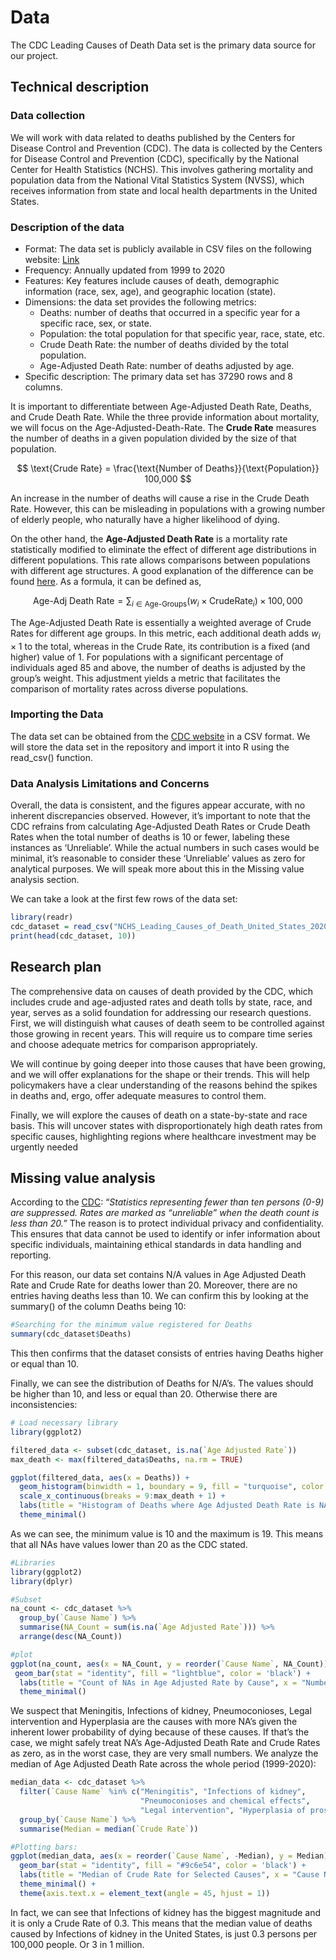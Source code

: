# Data

The CDC Leading Causes of Death Data set is the primary data source for our project.

## Technical description

### Data collection

We will work with data related to deaths published by the Centers for Disease Control and Prevention (CDC). The data is collected by the Centers for Disease Control and Prevention (CDC), specifically by the National Center for Health Statistics (NCHS). This involves gathering mortality and population data from the National Vital Statistics System (NVSS), which receives information from state and local health departments in the United States.

### Description of the data

-   Format: The data set is publicly available in CSV files on the following website: [Link](https://wonder.cdc.gov/ucd-icd10.html)
-   Frequency: Annually updated from 1999 to 2020
-   Features: Key features include causes of death, demographic information (race, sex, age), and geographic location (state).
-   Dimensions: the data set provides the following metrics:
    -   Deaths: number of deaths that occurred in a specific year for a specific race, sex, or state.
    -   Population: the total population for that specific year, race, state, etc.
    -   Crude Death Rate: the number of deaths divided by the total population.
    -   Age-Adjusted Death Rate: number of deaths adjusted by age.
-   Specific description: The primary data set has 37290 rows and 8 columns.

It is important to differentiate between Age-Adjusted Death Rate, Deaths, and Crude Death Rate. While the three provide information about mortality, we will focus on the Age-Adjusted-Death-Rate. The **Crude Rate** measures the number of deaths in a given population divided by the size of that population.

$$
\text{Crude Rate} = \frac{\text{Number of Deaths}}{\text{Population}} 100,000
$$

An increase in the number of deaths will cause a rise in the Crude Death Rate. However, this can be misleading in populations with a growing number of elderly people, who naturally have a higher likelihood of dying.

On the other hand, the **Age-Adjusted Death Rate** is a mortality rate statistically modified to eliminate the effect of different age distributions in different populations. This rate allows comparisons between populations with different age structures. A good explanation of the difference can be found [here](https://www.health.ny.gov/diseases/chronic/ageadj.htm). As a formula, it can be defined as,

$$
\text{Age-Adj Death Rate} = \sum_{i \in \text{Age-Groups}} (w_i \times \text{CrudeRate}_i)\times 100,000
$$

The Age-Adjusted Death Rate is essentially a weighted average of Crude Rates for different age groups. In this metric, each additional death adds $w_i\times1$ to the total, whereas in the Crude Rate, its contribution is a fixed (and higher) value of $1$. For populations with a significant percentage of individuals aged 85 and above, the number of deaths is adjusted by the group's weight. This adjustment yields a metric that facilitates the comparison of mortality rates across diverse populations.

### Importing the Data

The data set can be obtained from the [CDC website](https://wonder.cdc.gov/ucd-icd10.html) in a CSV format. We will store the data set in the repository and import it into R using the read_csv() function.

### Data Analysis Limitations and Concerns

Overall, the data is consistent, and the figures appear accurate, with no inherent discrepancies observed. However, it's important to note that the CDC refrains from calculating Age-Adjusted Death Rates or Crude Death Rates when the total number of deaths is 10 or fewer, labeling these instances as 'Unreliable'. While the actual numbers in such cases would be minimal, it's reasonable to consider these 'Unreliable' values as zero for analytical purposes. We will speak more about this in the Missing value analysis section.

We can take a look at the first few rows of the data set:

```r
library(readr)
cdc_dataset = read_csv("NCHS_Leading_Causes_of_Death_United_States_2020.csv")
print(head(cdc_dataset, 10))
```

## Research plan

The comprehensive data on causes of death provided by the CDC, which includes crude and age-adjusted rates and death tolls by state, race, and year, serves as a solid foundation for addressing our research questions. First, we will distinguish what causes of death seem to be controlled against those growing in recent years. This will require us to compare time series and choose adequate metrics for comparison appropriately.

We will continue by going deeper into those causes that have been growing, and we will offer explanations for the shape or their trends. This will help policymakers have a clear understanding of the reasons behind the spikes in deaths and, ergo, offer adequate measures to control them.

Finally, we will explore the causes of death on a state-by-state and race basis. This will uncover states with disproportionately high death rates from specific causes, highlighting regions where healthcare investment may be urgently needed

## Missing value analysis

According to the [CDC](https://wonder.cdc.gov/wonder/help/ucd.html): "*Statistics representing fewer than ten persons (0-9) are suppressed. Rates are marked as "unreliable" when the death count is less than 20."* The reason is to protect individual privacy and confidentiality. This ensures that data cannot be used to identify or infer information about specific individuals, maintaining ethical standards in data handling and reporting.

For this reason, our data set contains N/A values in Age Adjusted Death Rate and Crude Rate for deaths lower than 20. Moreover, there are no entries having deaths less than 10. We can confirm this by looking at the summary() of the column Deaths being 10:

```r
#Searching for the minimum value registered for Deaths
summary(cdc_dataset$Deaths)
```

This then confirms that the dataset consists of entries having Deaths higher or equal than 10.

Finally, we can see the distribution of Deaths for N/A's. The values should be higher than 10, and less or equal than 20. Otherwise there are inconsistencies:

```r
# Load necessary library
library(ggplot2)

filtered_data <- subset(cdc_dataset, is.na(`Age Adjusted Rate`))
max_death <- max(filtered_data$Deaths, na.rm = TRUE)

ggplot(filtered_data, aes(x = Deaths)) +
  geom_histogram(binwidth = 1, boundary = 9, fill = "turquoise", color = "black") +
  scale_x_continuous(breaks = 9:max_death + 1) +
  labs(title = "Histogram of Deaths where Age Adjusted Death Rate is NA", x = "Deaths", y = "Frequency")+
  theme_minimal()

```

As we can see, the minimum value is 10 and the maximum is 19. This means that all NAs have values lower than 20 as the CDC stated. 


```r
#Libraries
library(ggplot2)
library(dplyr)

#Subset
na_count <- cdc_dataset %>%
  group_by(`Cause Name`) %>%
  summarise(NA_Count = sum(is.na(`Age Adjusted Rate`))) %>%
  arrange(desc(NA_Count))

#plot
ggplot(na_count, aes(x = NA_Count, y = reorder(`Cause Name`, NA_Count))) +
 geom_bar(stat = "identity", fill = "lightblue", color = 'black') +
  labs(title = "Count of NAs in Age Adjusted Rate by Cause", x = "Number of NAs", y = "Cause Name") +
  theme_minimal()


```

We suspect that Meningitis, Infections of kidney, Pneumoconioses, Legal intervention and Hyperplasia are the causes with more NA's given the inherent lower probability of dying because of these causes. If that's the case, we might safely treat NA's Age-Adjusted Death Rate and Crude Rates as zero, as in the worst case, they are very small numbers. We analyze the median of Age Adjusted Death Rate across the whole period (1999-2020):

```r
median_data <- cdc_dataset %>%
  filter(`Cause Name` %in% c("Meningitis", "Infections of kidney", 
                             "Pneumoconioses and chemical effects", 
                             "Legal intervention", "Hyperplasia of prostate") & !is.na(`Age Adjusted Rate`)) %>%
  group_by(`Cause Name`) %>%
  summarise(Median = median(`Crude Rate`))

#Plotting bars:
ggplot(median_data, aes(x = reorder(`Cause Name`, -Median), y = Median)) +
  geom_bar(stat = "identity", fill = "#9c6e54", color = 'black') +
  labs(title = "Median of Crude Rate for Selected Causes", x = "Cause Name", y = "Median Crude Rate") +
  theme_minimal() +
  theme(axis.text.x = element_text(angle = 45, hjust = 1))
```

In fact, we can see that Infections of kidney has the biggest magnitude and it is only a Crude Rate of 0.3. This means that the median value of deaths caused by Infections of kidney in the United States, is just 0.3 persons per 100,000 people. Or 3 in 1 million.


